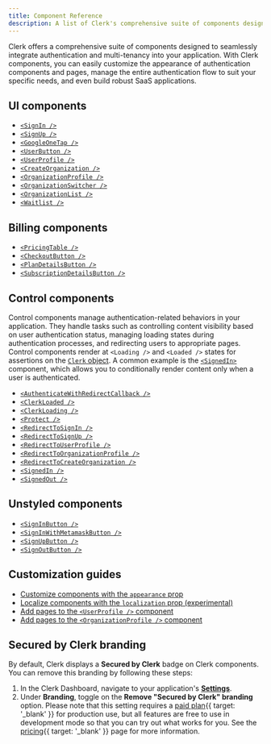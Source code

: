 ```yaml
---
title: Component Reference
description: A list of Clerk's comprehensive suite of components designed to seamlessly integrate authentication and multi-tenancy into your application.
---
```


Clerk offers a comprehensive suite of components designed to seamlessly integrate authentication and multi-tenancy into your application. With Clerk components, you can easily customize the appearance of authentication components and pages, manage the entire authentication flow to suit your specific needs, and even build robust SaaS applications.

## UI components

- [`<SignIn />`](/docs/references/components/authentication/sign-in)
- [`<SignUp />`](/docs/references/components/authentication/sign-up)
- [`<GoogleOneTap />`](/docs/references/components/authentication/google-one-tap)
- [`<UserButton />`](/docs/references/components/user/user-button)
- [`<UserProfile />`](/docs/references/components/user/user-profile)
- [`<CreateOrganization />`](/docs/references/components/organization/create-organization)
- [`<OrganizationProfile />`](/docs/references/components/organization/organization-profile)
- [`<OrganizationSwitcher />`](/docs/references/components/organization/organization-switcher)
- [`<OrganizationList />`](/docs/references/components/organization/organization-list)
- [`<Waitlist />`](/docs/references/components/authentication/waitlist)

## Billing components

- [`<PricingTable />`](/docs/references/components/billing/pricing-table)
- [`<CheckoutButton />`](/docs/references/components/billing/checkout-button)
- [`<PlanDetailsButton />`](/docs/references/components/billing/plan-details-button)
- [`<SubscriptionDetailsButton />`](/docs/references/components/billing/subscription-details-button)

## Control components

Control components manage authentication-related behaviors in your application. They handle tasks such as controlling content visibility based on user authentication status, managing loading states during authentication processes, and redirecting users to appropriate pages. Control components render at `<Loading />` and `<Loaded />` states for assertions on the [`Clerk` object](/docs/references/javascript/clerk). A common example is the [`<SignedIn>`](/docs/references/components/control/signed-in) component, which allows you to conditionally render content only when a user is authenticated.

- [`<AuthenticateWithRedirectCallback />`](/docs/references/components/control/authenticate-with-redirect-callback)
- [`<ClerkLoaded />`](/docs/references/components/control/clerk-loaded)
- [`<ClerkLoading />`](/docs/references/components/control/clerk-loading)
- [`<Protect />`](/docs/references/components/control/protect)
- [`<RedirectToSignIn />`](/docs/references/components/control/redirect-to-sign-in)
- [`<RedirectToSignUp />`](/docs/references/components/control/redirect-to-sign-up)
- [`<RedirectToUserProfile />`](/docs/references/components/control/redirect-to-user-profile)
- [`<RedirectToOrganizationProfile />`](/docs/references/components/control/redirect-to-organization-profile)
- [`<RedirectToCreateOrganization />`](/docs/references/components/control/redirect-to-create-organization)
- [`<SignedIn />`](/docs/references/components/control/signed-in)
- [`<SignedOut />`](/docs/references/components/control/signed-out)

## Unstyled components

- [`<SignInButton />`](/docs/references/components/unstyled/sign-in-button)
- [`<SignInWithMetamaskButton />`](/docs/references/components/unstyled/sign-in-with-metamask)
- [`<SignUpButton />`](/docs/references/components/unstyled/sign-up-button)
- [`<SignOutButton />`](/docs/references/components/unstyled/sign-out-button)

## Customization guides

- [Customize components with the `appearance` prop](/docs/guides/customizing-clerk/appearance-prop/overview)
- [Localize components with the `localization` prop (experimental)](/docs/guides/customizing-clerk/localization)
- [Add pages to the `<UserProfile />` component](/docs/guides/customizing-clerk/adding-items/user-profile)
- [Add pages to the `<OrganizationProfile />` component](/docs/guides/customizing-clerk/adding-items/organization-profile)

## Secured by Clerk branding

By default, Clerk displays a **Secured by Clerk** badge on Clerk components. You can remove this branding by following these steps:

1. In the Clerk Dashboard, navigate to your application's [**Settings**](https://dashboard.clerk.com/last-active?path=settings).
1. Under **Branding**, toggle on the **Remove "Secured by Clerk" branding** option. Please note that this setting requires a [paid plan](/pricing){{ target: '_blank' }} for production use, but all features are free to use in development mode so that you can try out what works for you. See the [pricing](/pricing){{ target: '_blank' }} page for more information.

<Include src="_partials/help" />
